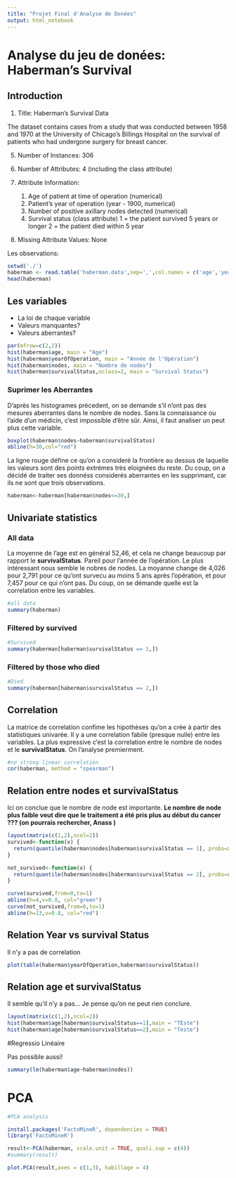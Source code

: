 ```yaml
---
title: "Projet Final d'Analyse de Donées"
output: html_notebook
---
```


# Analyse du jeu de donées: Haberman's Survival

## Introduction

1. Title: Haberman's Survival Data
  
The dataset contains cases from a study that was conducted between 1958 and 1970 at the University of Chicago's Billings Hospital on the survival of patients who had undergone surgery for breast cancer.
  
5. Number of Instances: 306
    
6. Number of Attributes: 4 (including the class attribute)
  
7. Attribute Information:
    1. Age of patient at time of operation (numerical)
    2. Patient's year of operation (year - 1900, numerical)
    3. Number of positive axillary nodes detected (numerical)
    4. Survival status (class attribute)
          1 = the patient survived 5 years or longer
          2 = the patient died within 5 year
  
  8. Missing Attribute Values: None

Les observations:

```r
setwd('./')
haberman <- read.table('haberman.data',sep=',',col.names = c('age','yearOfOperation', 'nodes', "survivalStatus"))
head(haberman)
```


## Les variables

- La loi de chaque variable
- Valeurs manquantes?
- Valeurs aberrantes?


```r
par(mfrow=c(2,2))
hist(haberman$age, main = "Age")
hist(haberman$yearOfOperation, main = "Année de l'Opération")
hist(haberman$nodes, main = "Nombre de nodes")
hist(haberman$survivalStatus,nclass=2, main = "Survival Status")
```


### Suprimer les Aberrantes

D'après les histogrames précedent, on se demande s'il n'ont pas des mesures aberrantes dans le nombre de nodes. Sans la connaissance ou l'aide d'un médicin, c'est impossible d'être sûr. Ainsi, il faut analiser un peut plus cette variable.

```r

boxplot(haberman$nodes~haberman$survivalStatus)
abline(h=30,col="red")
```
La ligne rouge défine ce qu'on a consideré la frontière au dessus de laquelle les valeurs sont des points extrémes très eloignées du reste. Du coup, on a décidé de traiter ses donnéss considerés aberrantes en les supprimant, car ils ne sont que trois observations.

```r
haberman<-haberman[haberman$nodes<=30,]
```


## Univariate statistics



### All data

La moyenne de l'age est en général 52,46, et cela ne change beaucoup par rapport le **survivalStatus**. Pareil pour l'année de l'opération. Le plus intéressant nous semble le nobres de nodes. La moyanne change de 4,026 pour 2,791 pour ce qu'ont survecu au moins 5 ans après l'opération, et pour 7,457 pour ce qui n'ont pas. Du coup, on se démande quelle est la correlation entre les variables.
```r
#all data
summary(haberman)
```

### Filtered by survived
```r

#Survived
summary(haberman[haberman$survivalStatus == 1,])

```

### Filtered by those who died
```r

#Died
summary(haberman[haberman$survivalStatus == 2,])


```


## Correlation

La matrice de correlation confime les hipothèses qu'on a crée à partir des statistiques univarée. Il y a une correlation fabile (presque nulle) entre les variables. La plus expressive c'est la correlation entre le nombre de nodes et le **survivalStatus**. On l'analyse premierment.
```r

#no strong linear correlation
cor(haberman, method = "spearman")

```

## Relation entre nodes et survivalStatus

Ici on conclue que le nombre de node est importante. **Le nombre de node plus faible veut dire que le traitement a été pris plus au début du cancer ??? (on pourrais rechercher, Anass ) **

```r
layout(matrix(c(1,2),ncol=2))
survived<-function(x) {
  return(quantile(haberman$nodes[haberman$survivalStatus == 1], probs=x))
}

not_survived<-function(x) {
  return(quantile(haberman$nodes[haberman$survivalStatus == 2], probs=x))
}

curve(survived,from=0,to=1)
abline(h=4,v=0.8, col="green")
curve(not_survived,from=0,to=1)
abline(h=13,v=0.8, col="red")
```



## Relation Year vs survival Status

Il n'y a pas de correlation 

```r
plot(table(haberman$yearOfOperation,haberman$survivalStatus))
```

## Relation age et survivalStatus

Il semble qu'il n'y a pas... Je pense qu'on ne peut rien conclure.
```r
layout(matrix(c(1,2),ncol=2))
hist(haberman$age[haberman$survivalStatus==1],main = "TEste")
hist(haberman$age[haberman$survivalStatus==2],main = "Teste")

```


#Regressio Linéaire

Pas possible aussi!
```r

summary(lm(haberman$age~haberman$nodes))
```


# PCA

```r

#PCA analysis

install.packages('FactoMineR', dependencies = TRUE)
library('FactoMineR')

```

```r
result<-PCA(haberman, scale.unit = TRUE, quali.sup = c(4))
#summary(result)
```

```r
plot.PCA(result,axes = c(1,3), habillage = 4)
```

